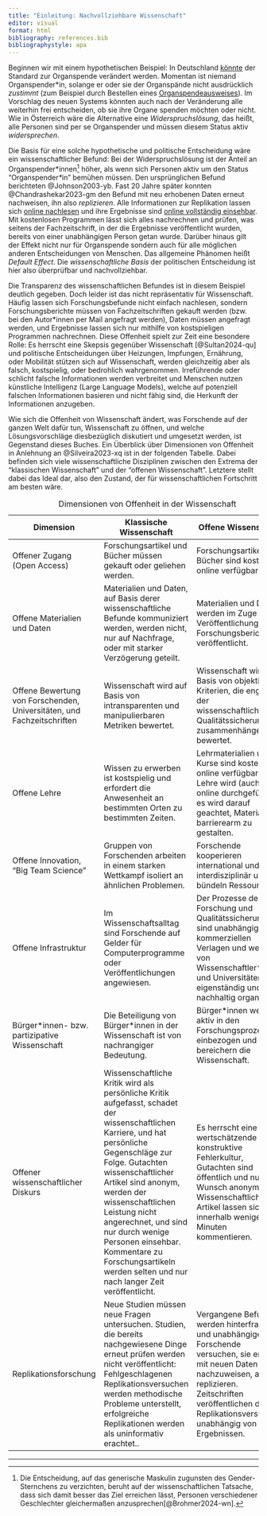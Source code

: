 ```yaml
---
title: "Einleitung: Nachvollziehbare Wissenschaft"
editor: visual
format: html
bibliography: references.bib
bibliographystyle: apa
---
```


Beginnen wir mit einem hypothetischen Beispiel: In Deutschland [könnte](https://www.tagesschau.de/inland/innenpolitik/organspende-gesetz-100.html) der Standard zur Organspende verändert werden. Momentan ist niemand Organspender\*in, solange er oder sie der Organspände nicht ausdrücklich *zustimmt* (zum Beispiel durch Bestellen eines [Organspendeausweises](www.organspende-info.de/organspendeausweis-download-und-bestellen/)). Im Vorschlag des neuen Systems könnten auch nach der Veränderung alle weiterhin frei entscheiden, ob sie ihre Organe spenden möchten oder nicht. Wie in Österreich wäre die Alternative eine *Widerspruchslösung*, das heißt, alle Personen sind per se Organspender und müssen diesem Status aktiv *widersprechen*.

Die Basis für eine solche hypothetische und politische Entscheidung wäre ein wissenschaftlicher Befund: Bei der Widerspruchslösung ist der Anteil an Organspender\*innen[^einleitung-1] höher, als wenn sich Personen aktiv um den Status "Organspender*\**in" bemühen müssen. Den ursprünglichen Befund berichteten @Johnson2003-yb. Fast 20 Jahre später konnten @Chandrashekar2023-gm den Befund mit neu erhobenen Daten erneut nachweisen, ihn also *replizieren*. Alle Informationen zur Replikation lassen sich [online nachlesen](https://open.lnu.se/index.php/metapsychology/article/view/3108) und ihre Ergebnisse sind [online vollständig einsehbar](https://osf.io/8wd2b/). Mit kostenlosen Programmen lässt sich alles nachrechnen und prüfen, was seitens der Fachzeitschrift, in der die Ergebnisse veröffentlicht wurden, bereits von einer unabhängigen Person getan wurde. Darüber hinaus gilt der Effekt nicht nur für Organspende sondern auch für alle möglichen anderen Entscheidungen von Menschen. Das allgemeine Phänomen heißt *Default Effect*. Die *wissenschaftliche Basis* der politischen Entscheidung ist hier also überprüfbar und nachvollziehbar.

[^einleitung-1]: Die Entscheidung, auf das generische Maskulin zugunsten des Gender-Sternchens zu verzichten, beruht auf der wissenschaftlichen Tatsache, dass sich damit besser das Ziel erreichen lässt, Personen verschiedener Geschlechter gleichermaßen anzusprechen[@Brohmer2024-wn].

Die Transparenz des wissenschaftlichen Befundes ist in diesem Beispiel deutlich gegeben. Doch leider ist das nicht repräsentativ für Wissenschaft. Häufig lassen sich Forschungsbefunde nicht einfach nachlesen, sondern Forschungsberichte müssen von Fachzeitschriften gekauft werden (bzw. bei den Autor\*innen per Mail angefragt werden), Daten müssen angefragt werden, und Ergebnisse lassen sich nur mithilfe von kostspieligen Programmen nachrechnen. Diese Offenheit spielt zur Zeit eine besondere Rolle: Es herrscht eine Skepsis gegenüber Wissenschaft [@Sultan2024-qu] und politische Entscheidungen über Heizungen, Impfungen, Ernährung, oder Mobilität stützen sich auf Wissenschaft, werden gleichzeitig aber als falsch, kostspielig, oder bedrohlich wahrgenommen. Irreführende oder schlicht falsche Informationen werden verbreitet und Menschen nutzen künstliche Intelligenz (Large Language Models), welche auf potenziell falschen Informationen basieren und nicht fähig sind, die Herkunft der Informationen anzugeben.

Wie sich die Offenheit von Wissenschaft ändert, was Forschende auf der ganzen Welt dafür tun, Wissenschaft zu öffnen, und welche Lösungsvorschläge diesbezüglich diskutiert und umgesetzt werden, ist Gegenstand dieses Buches. Ein Überblick über Dimensionen von Offenheit in Anlehnung an @Silveira2023-xq ist in der folgenden Tabelle. Dabei befinden sich viele wissenschaftliche Disziplinen zwischen den Extrema der "klassischen Wissenschaft" und der "offenen Wissenschaft". Letztere stellt dabei das Ideal dar, also den Zustand, der für wissenschaftlichen Fortschritt am besten wäre.

| Dimension | Klassische Wissenschaft | Offene Wissenschaft |
|----|----|----|
| Offener Zugang (Open Access) | Forschungsartikel und Bücher müssen gekauft oder geliehen werden. | Forschungsartikel und Bücher sind kostenlos online verfügbar. |
| Offene Materialien und Daten | Materialien und Daten, auf Basis derer wissenschaftliche Befunde kommuniziert werden, werden nicht, nur auf Nachfrage, oder mit starker Verzögerung geteilt. | Materialien und Daten werden im Zuge der Veröffentlichung des Forschungsberichts veröffentlicht. |
| Offene Bewertung von Forschenden, Universitäten, und Fachzeitschriften | Wissenschaft wird auf Basis von intransparenten und manipulierbaren Metriken bewertet. | Wissenschaft wird auf Basis von objektiven Kriterien, die eng mit der wissenschaftlichen Qualitätssicherung zusammenhängen, bewertet. |
| Offene Lehre | Wissen zu erwerben ist kostspielig und erfordert die Anwesenheit an bestimmten Orten zu bestimmten Zeiten. | Lehrmaterialien und Kurse sind kostenlos online verfügbar, Lehre wird (auch) online durchgeführt, es wird darauf geachtet, Materialien barrierearm zu gestalten. |
| Offene Innovation, "Big Team Science" | Gruppen von Forschenden arbeiten in einem starken Wettkampf isoliert an ähnlichen Problemen. | Forschende kooperieren international und interdisziplinär und bündeln Ressourcen. |
| Offene Infrastruktur | Im Wissenschaftsalltag sind Forschende auf Gelder für Computerprogramme oder Veröffentlichungen angewiesen. | Der Prozesse der Forschung und Qualitätssicherung sind unabhängig von kommerziellen Verlagen und werden von Wissenschaftler\*innen und Universitäten eigenständig und nachhaltig organisiert. |
| Bürger\*innen- bzw. partizipative Wissenschaft | Die Beteiligung von Bürger\*innen in der Wissenschaft ist von nachrangiger Bedeutung. | Bürger\*innen werden aktiv in den Forschungsprozess einbezogen und bereichern die Wissenschaft. |
| Offener wissenschaftlicher Diskurs | Wissenschaftliche Kritik wird als persönliche Kritik aufgefasst, schadet der wissenschaftlichen Karriere, und hat persönliche Gegenschläge zur Folge. Gutachten wissenschaftlicher Artikel sind anonym, werden der wissenschaftlichen Leistung nicht angerechnet, und sind nur durch wenige Personen einsehbar. Kommentare zu Forschungsartikeln werden selten und nur nach langer Zeit veröffentlicht. | Es herrscht eine wertschätzende und konstruktive Fehlerkultur, Gutachten sind öffentlich und nur auf Wunsch anonym. Wissenschaftliche Artikel lassen sich innerhalb weniger Minuten kommentieren. |
| Replikationsforschung | Neue Studien müssen neue Fragen untersuchen. Studien, die bereits nachgewiesene Dinge erneut prüfen werden nicht veröffentlicht: Fehlgeschlagenen Replikationsversuchen werden methodische Probleme unterstellt, erfolgreiche Replikationen werden als uninformativ erachtet.. | Vergangene Befunde werden hinterfragt und unabhängige Forschende versuchen, sie erneut mit neuen Daten nachzuweisen, also zu replizieren. Zeitschriften veröffentlichen diese Replikationsversuche unabhängig von Ergebnissen. |

: Dimensionen von Offenheit in der Wissenschaft

------------------------------------------------------------------------
